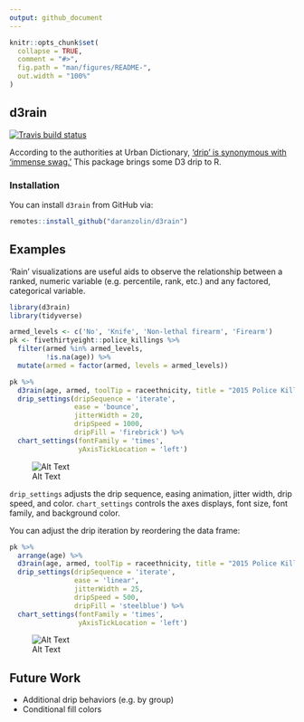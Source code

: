 ```yaml
---
output: github_document
---
```


<!-- README.md is generated from README.Rmd. Please edit that file -->

```r
knitr::opts_chunk$set(
  collapse = TRUE,
  comment = "#>",
  fig.path = "man/figures/README-",
  out.width = "100%"
)
```
## d3rain

[![Travis build status](https://travis-ci.org/daranzolin/d3rain.svg?branch=master)](https://travis-ci.org/daranzolin/d3rain)

According to the authorities at Urban Dictionary, ['drip' is synonymous with 'immense swag.'](https://www.urbandictionary.com/define.php?term=Drip) This package brings some D3 drip to R.

### Installation

You can install `d3rain` from GitHub via:

``` r
remotes::install_github("daranzolin/d3rain")
```

## Examples

'Rain' visualizations are useful aids to observe the relationship between a ranked, numeric variable (e.g. percentile, rank, etc.) and any factored, categorical variable.

```r
library(d3rain)
library(tidyverse)

armed_levels <- c('No', 'Knife', 'Non-lethal firearm', 'Firearm')
pk <- fivethirtyeight::police_killings %>% 
  filter(armed %in% armed_levels,
         !is.na(age)) %>% 
  mutate(armed = factor(armed, levels = armed_levels)) 

pk %>% 
  d3rain(age, armed, toolTip = raceethnicity, title = "2015 Police Killings by Age, Armed Status") %>% 
  drip_settings(dripSequence = 'iterate',
                ease = 'bounce',
                jitterWidth = 20,
                dripSpeed = 1000,
                dripFill = 'firebrick') %>% 
  chart_settings(fontFamily = 'times',
                 yAxisTickLocation = 'left')
```


![Alt Text](https://raw.githubusercontent.com/daranzolin/d3rain/master/inst/img/d3raingif1.gif)

`drip_settings` adjusts the drip sequence, easing animation, jitter width, drip speed, and color. `chart_settings` controls the axes displays, font size, font family, and background color.

You can adjust the drip iteration by reordering the data frame:

```r
pk %>% 
  arrange(age) %>% 
  d3rain(age, armed, toolTip = raceethnicity, title = "2015 Police Killings by Age, Armed Status") %>% 
  drip_settings(dripSequence = 'iterate',
                ease = 'linear',
                jitterWidth = 25,
                dripSpeed = 500,
                dripFill = 'steelblue') %>% 
  chart_settings(fontFamily = 'times',
                 yAxisTickLocation = 'left')
```

![Alt Text](https://raw.githubusercontent.com/daranzolin/d3rain/master/inst/img/d3raingif2.gif)

## Future Work

* Additional drip behaviors (e.g. by group)
* Conditional fill colors


